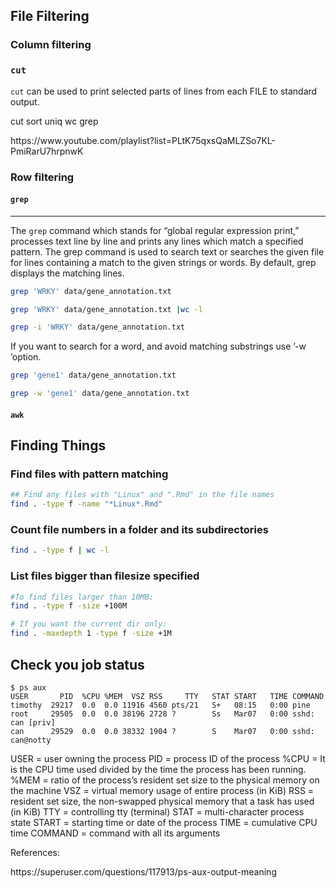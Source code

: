 ## File Filtering 

### Column filtering

### `cut`

`cut` can be used to print selected parts of lines from each FILE to standard output.

cut sort uniq wc grep 


https://www.youtube.com/playlist?list=PLtK75qxsQaMLZSo7KL-PmiRarU7hrpnwK


### Row filtering

#### `grep`


---------------------

The `grep` command which stands for “global regular expression print,” processes text line by line and prints any lines which match a specified pattern. The grep command is used to search text or searches the given file for lines containing a match to the given strings or words. By default, grep displays the matching lines. 

```sh
grep 'WRKY' data/gene_annotation.txt
```

```sh
grep 'WRKY' data/gene_annotation.txt |wc -l 
```


```sh
grep -i 'WRKY' data/gene_annotation.txt 
```

If you want to search for a word, and avoid matching substrings use ‘-w ‘option.

```sh
grep 'gene1' data/gene_annotation.txt 
```

```sh
grep -w 'gene1' data/gene_annotation.txt 
```

#### `awk`





## Finding Things


### Find files with pattern matching


```sh
## Find any files with "Linux" and ".Rmd" in the file names
find . -type f -name "*Linux*.Rmd"
```

### Count file numbers in a  folder and its subdirectories

```sh
find . -type f | wc -l
```

### List files bigger than filesize specified

```sh
#To find files larger than 10MB:
find . -type f -size +100M
```

```sh
# If you want the current dir only:
find . -maxdepth 1 -type f -size +1M
```


## Check you job status


```
$ ps aux  
USER       PID  %CPU %MEM  VSZ RSS     TTY   STAT START   TIME COMMAND
timothy  29217  0.0  0.0 11916 4560 pts/21   S+   08:15   0:00 pine  
root     29505  0.0  0.0 38196 2728 ?        Ss   Mar07   0:00 sshd: can [priv]   
can      29529  0.0  0.0 38332 1904 ?        S    Mar07   0:00 sshd: can@notty  
```

USER = user owning the process
PID = process ID of the process
%CPU = It is the CPU time used divided by the time the process has been running.
%MEM = ratio of the process’s resident set size to the physical memory on the machine
VSZ = virtual memory usage of entire process (in KiB)
RSS = resident set size, the non-swapped physical memory that a task has used (in KiB)
TTY = controlling tty (terminal)
STAT = multi-character process state
START = starting time or date of the process
TIME = cumulative CPU time
COMMAND = command with all its arguments

References:

https://superuser.com/questions/117913/ps-aux-output-meaning
